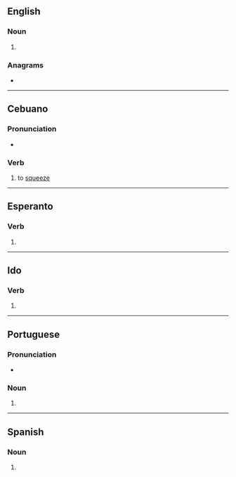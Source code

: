 {{also|Tiros|tīros}}
==English==

===Noun===
{{head|en|noun plural form}}

# {{plural of|tiro|lang=en}}

===Anagrams===
* {{anagrams|en|Istro-|riots|roist|rosti|rotis|rösti|torsi|trios}}

----

==Cebuano==

===Pronunciation===
* {{hyphenation|ti|ros|lang=ceb}}

===Verb===
{{head|ceb|verb}}

# to [[squeeze]]

----

==Esperanto==

===Verb===
{{eo-head}}

# {{eo-form of|tir|os}}

----

==Ido==

===Verb===
{{io-verb form}}

# {{io-form of|tir}}

----

==Portuguese==

===Pronunciation===
* {{a|PT}} {{IPA|/ˈti.ɾuʃ/|lang=pt}}

===Noun===
{{head|pt|noun form|g=m}}

# {{plural of|tiro|lang=pt}}

----

==Spanish==

===Noun===
{{head|es|noun form|g=m-p}}

# {{plural of|tiro|lang=es}}
